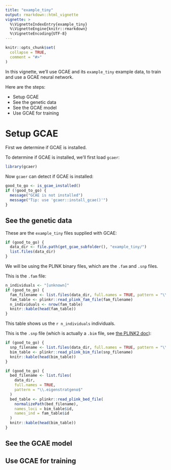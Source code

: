 ```yaml
---
title: "example_tiny"
output: rmarkdown::html_vignette
vignette: >
  %\VignetteIndexEntry{example_tiny}
  %\VignetteEngine{knitr::rmarkdown}
  %\VignetteEncoding{UTF-8}
---
```


```r
knitr::opts_chunk$set(
  collapse = TRUE,
  comment = "#>"
)
```

In this vignette, we'll use GCAE and its `example_tiny` example data, to train and use a GCAE neural network.

Here are the steps:

 * Setup GCAE
 * See the genetic data
 * See the GCAE model
 * Use GCAE for training

# Setup GCAE

First we determine if GCAE is installed.

To determine if GCAE is installed, we'll first load `gcaer`:

```r
library(gcaer)
```

Now `gcaer` can detect if GCAE is installed:

```r
good_to_go <- is_gcae_installed()
if (!good_to_go) {
  message("GCAE is not installed")
  message("Tip: use 'gcaer::install_gcae()'")
}
```

## See the genetic data

These are the `example_tiny` files supplied with GCAE:

```r
if (good_to_go) {
  data_dir <- file.path(get_gcae_subfolder(), "example_tiny/")
  list.files(data_dir)
}
```

We will be using the PLINK binary files, which are the `.fam` and `.snp` files.

This is the `.fam` file:

```r
n_individuals <- "[unknown]"
if (good_to_go) {
  fam_filename <- list.files(data_dir, full.names = TRUE, pattern = "\\.fam$")
  fam_table <- plinkr::read_plink_fam_file(fam_filename)
  n_individuals <- nrow(fam_table)
  knitr::kable(head(fam_table))
}
```

This table shows us the `r n_individuals` individuals.

This is the `.snp` file (which is actually a `.bim` file, see [the PLINK2 doc](https://www.cog-genomics.org/plink2/formats#bim)):

```r
if (good_to_go) {
  snp_filename <- list.files(data_dir, full.names = TRUE, pattern = "\\.snp$")
  bim_table <- plinkr::read_plink_bim_file(snp_filename)
  knitr::kable(head(bim_table))
}
```

```r
if (good_to_go) {
  bed_filename <- list.files(
    data_dir, 
    full.names = TRUE, 
    pattern = "\\.eigenstratgeno$"
  )
  bed_table <- plinkr::read_plink_bed_file(
    normalizePath(bed_filename),
    names_loci = bim_table$id,
    names_ind = fam_table$id
  )
  knitr::kable(head(bim_table))
}
```

## See the GCAE model


## Use GCAE for training
